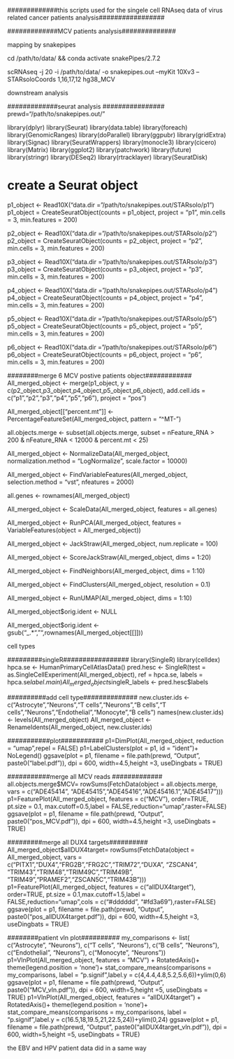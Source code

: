 #############this scripts used for the singele cell RNAseq data of virus related cancer patients analysis#################

#############MCV patients analysis##############

############# mapping by snakepipes#############
cd /path/to/data/ && conda activate snakePipes/2.7.2

scRNAseq -j 20 -i /path/to/data/ -o snakepipes.out --myKit 10Xv3 --STARsoloCoords 1,16,17,12 hg38_MCV  

########### downstream analysis##############

#############seurat analysis ################
prewd="/path/to/snakepipes.out/"

library(dplyr)
library(Seurat)
library(data.table)
library(foreach)
library(GenomicRanges)
library(doParallel)
library(ggpubr)
library(gridExtra)
library(Signac)
library(SeuratWrappers)
library(monocle3)
library(cicero)
library(Matrix)
library(ggplot2)
library(patchwork)
library(future)
library(stringr)
library(DESeq2)
library(rtracklayer)
library(SeuratDisk)

# create a Seurat object
p1_object <- Read10X("data.dir ="/path/to/snakepipes.out/STARsolo/p1")
p1_object = CreateSeuratObject(counts = p1_object, project = "p1", min.cells = 3, min.features = 200)

p2_object <- Read10X("data.dir ="/path/to/snakepipes.out/STARsolo/p2")
p2_object = CreateSeuratObject(counts = p2_object, project = "p2", min.cells = 3, min.features = 200)

p3_object <- Read10X("data.dir ="/path/to/snakepipes.out/STARsolo/p3")
p3_object = CreateSeuratObject(counts = p3_object, project = "p3", min.cells = 3, min.features = 200)

p4_object <- Read10X("data.dir ="/path/to/snakepipes.out/STARsolo/p4")
p4_object = CreateSeuratObject(counts = p4_object, project = "p4", min.cells = 3, min.features = 200)

p5_object <- Read10X("data.dir ="/path/to/snakepipes.out/STARsolo/p5")
p5_object = CreateSeuratObject(counts = p5_object, project = "p5", min.cells = 3, min.features = 200)

p6_object <- Read10X("data.dir ="/path/to/snakepipes.out/STARsolo/p6")
p6_object = CreateSeuratObject(counts = p6_object, project = "p6", min.cells = 3, min.features = 200)

########merge 6 MCV postive patients object############
All_merged_object <- merge(p1_object, y = c(p2_object,p3_object,p4_object,p5_object,p6_object), add.cell.ids = c("p1","p2","p3","p4","p5","p6"), project = "pos")

All_merged_object[["percent.mt"]] <- PercentageFeatureSet(All_merged_object, pattern = "^MT-")

all.objects.merge <- subset(all.objects.merge, subset = nFeature_RNA > 200 & nFeature_RNA < 12000 & percent.mt < 25)

All_merged_object <- NormalizeData(All_merged_object, normalization.method = "LogNormalize", scale.factor = 10000)

All_merged_object <- FindVariableFeatures(All_merged_object, selection.method = "vst", nfeatures = 2000)

all.genes <- rownames(All_merged_object)

All_merged_object <- ScaleData(All_merged_object, features = all.genes)

All_merged_object <- RunPCA(All_merged_object, features = VariableFeatures(object = All_merged_object))

All_merged_object <- JackStraw(All_merged_object, num.replicate = 100)

All_merged_object <- ScoreJackStraw(All_merged_object, dims = 1:20)

All_merged_object <- FindNeighbors(All_merged_object, dims = 1:10)

All_merged_object <- FindClusters(All_merged_object, resolution = 0.1)

All_merged_object <- RunUMAP(All_merged_object, dims = 1:10)

All_merged_object$orig.ident <- NULL

All_merged_object$orig.ident <- gsub("_.*","",rownames(All_merged_object[[]]))

######### cell types#########
#########singleR#################
library(SingleR)
library(celldex)
hpca.se <- HumanPrimaryCellAtlasData()
pred.hesc <- SingleR(test = as.SingleCellExperiment(All_merged_object), ref = hpca.se, labels = hpca.se$label.main)
All_merged_object$singleR_labels <- pred.hesc$labels

##########add cell type##############
new.cluster.ids <- c("Astrocyte","Neurons","T cells","Neurons","B cells","T cells","Neurons","Endothelial","Monocyte","B cells")
names(new.cluster.ids) <- levels(All_merged_object)
All_merged_object <- RenameIdents(All_merged_object, new.cluster.ids)

###########plot###########
p1=DimPlot(All_merged_object, reduction = "umap",repel = FALSE) 
p1=LabelClusters(plot = p1, id = "ident")+ NoLegend()
ggsave(plot = p1, filename = file.path(prewd, "Output", paste0("label.pdf")), dpi = 600, width=4.5,height =3, useDingbats = TRUE)

###########merge all MCV reads #############
all.objects.merge$MCV= rowSums(FetchData(object = all.objects.merge, vars = c("ADE45414", "ADE45415","ADE45416","ADE45416.1","ADE45417")))
p1=FeaturePlot(All_merged_object, features = c("MCV"), order=TRUE, pt.size = 0.1, max.cutoff=0.5,label = FALSE,reduction="umap",raster=FALSE)
ggsave(plot = p1, filename = file.path(prewd, "Output", paste0("pos_MCV.pdf")), dpi = 600, width=4.5,height =3, useDingbats = TRUE)

#########merge all DUX4 targets##########
All_merged_object$allDUX4target= rowSums(FetchData(object = All_merged_object, vars = c("PITX1","DUX4","FRG2B","FRG2C","TRIM72","DUXA", "ZSCAN4", "TRIM43","TRIM48","TRIM49C","TRIM49B", "TRIM49","PRAMEF2","ZSCAN5C","TRIM43B")))
p1=FeaturePlot(All_merged_object, features = c("allDUX4target"), order=TRUE, pt.size = 0.1,max.cutoff=1.5,label = FALSE,reduction="umap",cols = c("#dddddd", "#fd3a69"),raster=FALSE)
ggsave(plot = p1, filename = file.path(prewd, "Output", paste0("pos_allDUX4target.pdf")), dpi = 600, width=4.5,height =3, useDingbats = TRUE)

########patient vln plot##########
my_comparisons <- list( c("Astrocyte", "Neurons"), c("T cells", "Neurons"), c("B cells", "Neurons"), c("Endothelial", "Neurons"), c("Monocyte", "Neurons"))
p1=VlnPlot(All_merged_object, features = "MCV") + RotatedAxis()+ theme(legend.position = 'none')+  stat_compare_means(comparisons = my_comparisons, label = "p.signif",label.y = c(4,4.4,4.8,5.2,5.6,6))+ylim(0,6)
ggsave(plot = p1, filename = file.path(prewd, "Output", paste0("MCV_vln.pdf")), dpi = 600, width=5,height =5, useDingbats = TRUE)
p1=VlnPlot(All_merged_object, features = "allDUX4target") + RotatedAxis()+ theme(legend.position = 'none')+  stat_compare_means(comparisons = my_comparisons, label = "p.signif",label.y = c(16.5,18,19.5,21,22.5,24))+ylim(0,24)
ggsave(plot = p1, filename = file.path(prewd, "Output", paste0("allDUX4target_vln.pdf")), dpi = 600, width=5,height =5, useDingbats = TRUE)


########## the EBV and HPV patient data did in a same way#############

